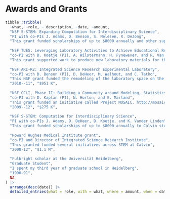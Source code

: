 
# Awards and Grants

```r
tibble::tribble(
  ~what, ~role, ~ description, ~date, ~amount,
  "NSF S-STEM: Expanding Computation for Interdisciplinary Science",
  "PI with co-PIs J. Adams, D. Benson, S. Nelesen, R. DeJong",
  "This grant funded scholarships of up to $8000 annually and other support for Calvin students studying science and computation.", "2012--2016", "$600 K",
  
  "NSF TUES: Leveraging Laboratory Activities to Achieve Educational Reform",
  "co-PI with D. Koetje (PI), A. Wilstermann, H. Fynewever, and R. Van Dragt",
  "This grant supported work to produce new laboratory materials for the introductory biology sequence.", "2012--15", "$200 K",
  
  "NSF ARI-R2: Integrated Science Research Experimental Laboratory",
  "co-PI with D. Benson (PI), D. DeHeer, M. Walhout, and C. Tatko",
  "This NSF grant funded the remodeling of the laboratory space on the ground level of the Science Building.",
  "2010--11", "$951 K",
  
  "NSF CCLI, Phase II: Building a Community around Modeling, Statistics, Computation, and Calculus",
  "co-PI with D. Kaplan (PI), N. Horton, and E. Marland",
  "This grant funded an initiative called Project MOSAIC. http://mosaic-web.org/",
  "2009--12", "$275 K",
  
  "NSF S-STEM: Computation for Interdisciplinary Science", 
  "PI with co-PIs J. Adams, D. DeHeer, D. Koetje, and K. Vander Linden",
  "This grant funded scholarships of up to $8000 annually to Calvin students studying science and computation.", "2009--13", "$581 K$",
  
  "Howard Hughes Medical Institute grant",
  "co-PI and Director of Integrated Science Research Institute",
  "This granted funded several initiatives across STEM at Calvin",
  "2008-12", "$1.1 M", 
  
  "Fulbright scholar at the Universität Heidelberg",
  "Graduate Student",
  "I spent my third year of graduate school in Heidelberg",
  "1990-91",
  NA
) |>
  arrange(desc(date)) |>
  detailed_entries(what = role, with = what, where = amount, when = date, why = description) 
  

```